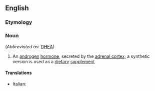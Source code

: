 ==English==
{{wikipedia|lang=en}}

===Etymology===
{{prefix|en|dehydro|epiandrosterone}}

===Noun===
{{en-noun|~}} (''Abbreviated as'': [[DHEA]])

# {{lb|en|hormone}} An [[androgen]] [[hormone]], secreted by the [[adrenal cortex]]; a synthetic version is used as a [[dietary]] [[supplement]]

====Translations====
* Italian: {{t+|it|deidroepiandrosterone}}